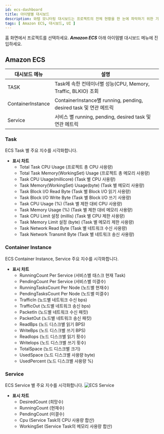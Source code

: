 ```yaml
---
id: ecs-dashboard
title: 아이템별 대시보드
description: 와탭 모니터링 대시보드는 프로젝트의 전체 현황을 한 눈에 파악하기 위한 기능을 제공합니다.
tags: [ Amazon ECS, 대시보드, UI ]
---
```


홈 화면에서 프로젝트를 선택하세요. ***Amazon ECS*** 아래 아이템별 대시보드 메뉴에 진입하세요.

## Amazon ECS

|대시보드 메뉴|설명|
|----|----|
|TASK|Task에 속한 컨테이너별 성능(CPU, Memory, Traffic, BLKIO) 조회 |
|ContainerInstance|ContainerInstance별 running, pending, desired task 및 연관 메트릭|
|Service|서비스 별 running, pending, desired task 및 연관 메트릭 |

### Task

ECS Task 별 주요 지수를 시각화합니다.

* **표시 차트**
    * Total Task CPU Usage (프로젝트 총 CPU 사용량)
    * Total Task Memory(WorkingSet) Usage (프로젝트 총 메모리 사용량)
    * Task CPU Usage(millicore) (Task 별 CPU 사용량)
    * Task Memory(WorkingSet) Usage(byte) (Task 별 메모리 사용량)
    * Task Block I/O Read Byte (Task 별 Block I/O 읽기 사용량)
    * Task Block I/O Write Byte (Task 별 Block I/O 쓰기 사용량)
    * Task CPU Usage (%) (Task 별 제한 대비 CPU 사용량)
    * Task Memory Usage (%) (Task 별 제한 대비 메모리 사용량)
    * Task CPU Limit 설정 (millis) (Task 별 CPU 제한 사용량)
    * Task Memory Limit 설정 (byte) (Task 별 메모리 제한 사용량)
    * Task Network Read Byte (Task 별 네트워크 수신 사용량)
    * Task Network Transmit Byte (Task 별 네트워크 송신 사용량)

### Container Instance

ECS Container Instance, Service 주요 지수를 시각화합니다.

* **표시 차트**
    * RunningCount Per Service (서비스별 태스크 현재 Task)
    * PendingCount Per Service (서비스별 미결수)
    * RunningTasksCount Per Node (노드별 현재수)
    * PendingTasksCount Per Node (노드별 미결수)
    * TrafficIn (노드별 네트워크 수신 bps)
    * TrafficOut (노드별 네트워크 송신 bps)
    * PacketIn (노드별 네트워크 수신 패킷)
    * PacketOut (노드별 네트워크 송신 패킷)
    * ReadBps (노드 디스크별 읽기 BPS)
    * WriteBps (노드 디스크별 쓰기 BPS)
    * ReadIops (노드 디스크별 읽기 횟수)
    * WriteIops (노드 디스크별 쓰기 횟수)
    * TotalSpace (노드 디스크별 크기)
    * UsedSpace (노드 디스크별 사용량 byte)
    * UsedPercent (노드 디스크별 사용량 %)

### Service

ECS Service 별 주요 지수를 시각화합니다.
![ECS Service](https://img.whatap.io/media/images/aws_ecs_whatap_monitoring_service.png)
* **표시 차트**
    * DesiredCount (희망수)
    * RunningCount (현재수)
    * PendingCount (미결수)
    * Cpu (Service Task의 CPU 사용량 합산)
    * WorkingSet (Service Task의 메모리 사용량 합산) 